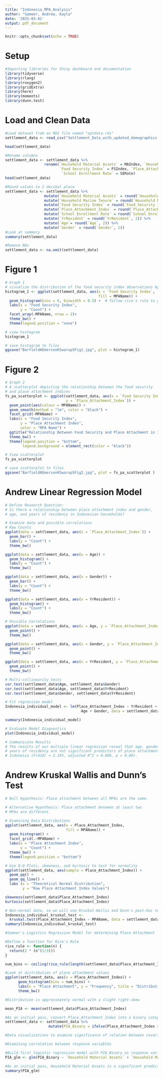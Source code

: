 ```yaml
---
title: "Indonesia_MPA_Analysis"
author: "Sameer, Andrew, Kayla"
date: '2025-03-01'
output: pdf_document
---
```


```r
knitr::opts_chunk$set(echo = TRUE)
```

# Setup
```r
#Importing libraries for Shiny dashboard and documentation
library(tidyverse)
library(rlang)
library(roxygen2)
library(gridExtra)
library(here)
library(moments)
library(dunn.test)
```

# Load and Clean Data
```r
#Load dataset from an RDS file named "optdata.rds"
settlement_data <- read_csv("Settlement_Data_with_updated_demographics.csv")

head(settlement_data)
```

```r
#Rename columns
settlement_data <- settlement_data %>%
                  rename(`Household Material Assets` = MAIndex, `Household Marine Tenure` = MTIndex, 
                         `Food Security Index` = FSIndex, `Place_Attachment_Index` = PAIndex,
                          `School Enrollment Rate` = SERate)
head(settlement_data)
```

```r
#Round values to 2 decimal place
settlement_data <- settlement_data %>% 
                  mutate(`Household Material Assets` = round(`Household Material Assets`, 2)) %>%
                  mutate(`Household Marine Tenure` = round(`Household Marine Tenure`, 2)) %>%
                  mutate(`Food Security Index` = round(`Food Security Index`, 2)) %>%
                  mutate(`Place_Attachment_Index` = round(`Place_Attachment_Index`, 2)) %>%
                  mutate(`School Enrollment Rate` = round(`School Enrollment Rate`, 2)) %>%
                  mutate(`YrResident` = round(`YrResident`, 2)) %>%
                  mutate(`Age`= round(`Age`, 2)) %>%
                  mutate(`Gender` = round(`Gender`, 2))
#Look at summary
summary(settlement_data)
```

```r
#Remove NAs
settlement_data <- na.omit(settlement_data)
```

# Figure 1
```r
# Graph 1
# visualize the distribution of the food security index observations by MPA 
histogram_1 <- ggplot(settlement_data, aes(x = `Food Security Index`,
                                           fill = MPAName)) +
  geom_histogram(bins = 6, binwidth = 0.5) +  # follow rice's rule to get 6ish
  labs(x = "Food Security Index", 
       y = "Count") +
  facet_wrap(~MPAName, nrow = 2)+
  theme_bw() +
  theme(legend.position = "none") 

# view histogram 
histogram_1

# save histogram to files 
ggsave("BarfieldAEmersonKSwarupSFig1.jpg", plot = histogram_1)

```

# Figure 2
```r
# Graph 2
# A scatterplot depicting the relationship between the food security 
# and place attachment indices
fs_pa_scatterplot <- ggplot(settlement_data, aes(x = `Food Security Index`,
                            y = `Place_Attachment_Index`)) +
  geom_point(aes(colour = MPAName)) +
  geom_smooth(method = "lm", color = "black") +
  facet_grid(~MPAName) +
  labs(x = "Food Security Index",
       y = "Place Attachment Index",
       color = "MPA Name") +
  ggtitle("Relationship Between Food Security and Place Attachment in Indonesia") +
  theme_bw() +
  theme(legend.position = "bottom",
        legend.background = element_rect(color = "black"))

# View scatterplot
fs_pa_scatterplot

# save scatterplot to files 
ggsave("BarfieldAEmersonKSwarupSFig2.jpg", plot = fs_pa_scatterplot )
```

# Andrew Linear Regression Model
```r
# Define Research Question:
# Is there a relationship between place attachment index and gender, 
# age, and years of residency in Indonesian households?

# Examine data and possible correlations
# Raw Counts
ggplot(data = settlement_data, aes(x = `Place_Attachment_Index`)) +
  geom_bar() +
  labs(y = "Count") +
  theme_bw()

ggplot(data = settlement_data, aes(x = Age)) +
  geom_histogram() +
  labs(y = "Count") +
  theme_bw()

ggplot(data = settlement_data, aes(x = Gender)) +
  geom_bar() +
  labs(y = "Count") +
  theme_bw()

ggplot(data = settlement_data, aes(x = YrResident)) +
  geom_histogram() +
  labs(y = "Count") +
  theme_bw()

# Possible Correlations
ggplot(data = settlement_data, aes(x = Age, y = `Place_Attachment_Index`)) +
  geom_point() +
  theme_bw()

ggplot(data = settlement_data, aes(x = Gender, y = `Place_Attachment_Index`)) +
  geom_point() +
  theme_bw()

ggplot(data = settlement_data, aes(x = YrResident, y = `Place_Attachment_Index`)) +
  geom_point() +
  theme_bw()

# Multi-collinearity tests
cor.test(settlement_data$Age, settlement_data$Gender)
cor.test(settlement_data$Age, settlement_data$YrResident)
cor.test(settlement_data$Gender, settlement_data$YrResident)

# Fit regression model
Indonesia_individual_model <- lm(Place_Attachment_Index ~ YrResident +
                                   Age + Gender, data = settlement_data)

summary(Indonesia_individual_model)

# Evaluate Model Diagnostics
plot(Indonesia_individual_model)

# Communicate Results
# The results of our multiple linear regression reveal that age, gender, and
# years of residency are not significant predictors of place attachment in 
# Indonesia (F(410) = 2.195, adjusted R^2 = 0.009, p = 0.09). 

```

# Andrew Kruskal Wallis and Dunn's Test
```r
# Null Hypothesis: Place attachment between all MPAs are the same.

# Alternative Hypothesis: Place attachment between at least two 
# MPAs are different. 

# Examining Data Distributions
ggplot(settlement_data, aes(x = Place_Attachment_Index,
                            fill = MPAName)) +
  geom_histogram() +
  facet_grid(.~MPAName) +
  labs(x = "Place Attachment Index",
       y = "Count") +
  theme_bw() +
  theme(legend.position = "bottom")

# Use Q-Q Plots, skewness, and kurtosis to test for normality
ggplot(settlement_data, aes(sample = Place_Attachment_Index)) +
  geom_qq() +
  geom_qq_line() +
  labs (x = "Theoretical Normal Distribution",
        y = "Raw Place Attachment Index Values")

skewness(settlement_data$Place_Attachment_Index)
kurtosis(settlement_data$Place_Attachment_Index)

# Non-normal data, so we will use Kruskal-Wallis and Dunn's post-hoc tests
Indonesia_individual_kruskal_test <- 
  kruskal.test(Place_Attachment_Index ~ MPAName, data = settlement_data)
summary(Indonesia_individual_kruskal_test)

```


```r
#Sameer's Logistics Regression Model for determining Place Attachment

#Define a function for Rice's Rule
rice_rule <- function(n) {
  return(2 * (n^(1/3)))
}
```

```r
num_bins <- ceiling(rice_rule(length(settlement_data$Place_Attachment_Index)))

#Look at distribution of place attachment values
ggplot(settlement_data, aes(x = Place_Attachment_Index)) +
      geom_histogram(bins = num_bins) +
      labs(x = "Place Attachment", y = "Frequency", title = "Distribution of Place Attachment values amongst Eastern Indonesian communities") +
      theme_bw()

#Distribution is approximately normal with a slight right-skew
```

```r
mean_PIA <- mean(settlement_data$Place_Attachment_Index)

#As an initial pass, convert Place_Attachment_Index into a binary categorical variable where values below mean are 0 and values above mean are 1. This categorization can be further explored and tweaked
settlement_data <- settlement_data %>% 
                    mutate(PIA_Binary = ifelse(Place_Attachment_Index > mean_PIA, 1, 0))
```

```r
#Data visualizations to examine significance of relation between covariates and response variable

#Examining correlation between response variables
```


```r
#Build first logistic regression model with PIA_Binary as response variable
PIA_glm <- glm(PIA_Binary ~ `Household Material Assets` + `Household Marine Tenure` + `Food Security Index` + `School Enrollment Rate`, data = settlement_data)

#As an initial pass, Household Material Assets is a significant predictor (p < 0.05) of PIA_Binary
summary(PIA_glm)
```

